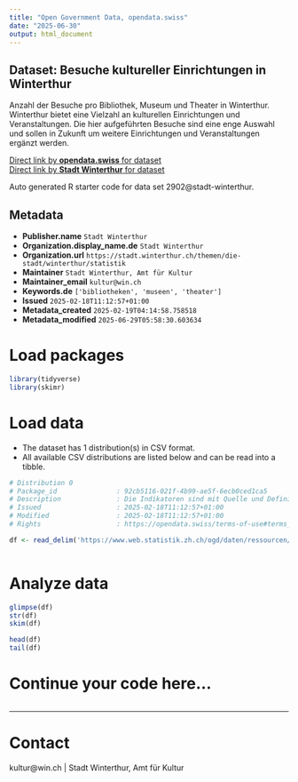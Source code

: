 ```yaml
---
title: "Open Government Data, opendata.swiss"
date: "2025-06-30"
output: html_document
---
```


## Dataset: Besuche kultureller Einrichtungen in Winterthur

Anzahl der Besuche pro Bibliothek, Museum und Theater in Winterthur. Winterthur bietet eine Vielzahl an kulturellen Einrichtungen und Veranstaltungen. Die hier aufgeführten Besuche sind eine enge Auswahl und sollen in Zukunft um weitere Einrichtungen und Veranstaltungen ergänzt werden.

[Direct link by **opendata.swiss** for dataset](https://opendata.swiss/de/dataset/besuche-kultureller-einrichtungen-in-winterthur)<br>
[Direct link by **Stadt Winterthur** for dataset]()

Auto generated R starter code for data set 2902@stadt-winterthur.

## Metadata

- **Publisher.name** `Stadt Winterthur`
- **Organization.display_name.de** `Stadt Winterthur`
- **Organization.url** `https://stadt.winterthur.ch/themen/die-stadt/winterthur/statistik`
- **Maintainer** `Stadt Winterthur, Amt für Kultur`
- **Maintainer_email** `kultur@win.ch`
- **Keywords.de** `['bibliotheken', 'museen', 'theater']`
- **Issued** `2025-02-18T11:12:57+01:00`
- **Metadata_created** `2025-02-19T04:14:58.758518`
- **Metadata_modified** `2025-06-29T05:58:30.603634`


# Load packages

```r

library(tidyverse)
library(skimr)

```

# Load data

-   The dataset has 1 distribution(s) in CSV format.
-   All available CSV distributions are listed below and can be read into a tibble.

```r

# Distribution 0
# Package_id               : 92cb5116-021f-4b99-ae5f-6ecb0ced1ca5
# Description              : Die Indikatoren sind mit Quelle und Definition in der Ressource «Dokumentation Daten» vollständig beschrieben.
# Issued                   : 2025-02-18T11:12:57+01:00
# Modified                 : 2025-02-18T11:12:57+01:00
# Rights                   : https://opendata.swiss/terms-of-use#terms_open

df <- read_delim('https://www.web.statistik.zh.ch/ogd/daten/ressourcen/KTZH_00002902_00005968.csv')



```

# Analyze data

```r

glimpse(df)
str(df)
skim(df)

head(df)
tail(df)

```

# Continue your code here...

```r

```

------------------------------------------------------------------------

# Contact

kultur@win.ch | Stadt Winterthur, Amt für Kultur
